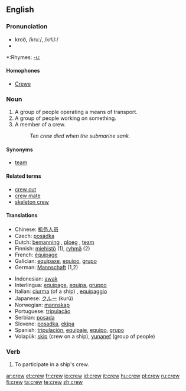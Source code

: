 ==English==

===Pronunciation===
*kroo͞, /kruː/, /krU:/
*{{audio|en-us-crew.ogg|Audio (US)}}

*:Rhymes: [[Rhymes:English:-uː|-uː]]

====Homophones====
*[[Crewe]]

===Noun===
{{en-noun}}

# A group of people operating a means of transport.
# A group of people working on something.
# A member of a crew.
#:''Ten crew died when the submarine sank.''

====Synonyms====
*[[team]]

====Related terms====
*[[crew cut]]
*[[crew mate]]
*[[skeleton crew]]

====Translations====
{{top}}
*Chinese: [[机务人员]]
*Czech: [[posádka]] {{f}}
*Dutch: [[bemanning]] {{f}}, [[ploeg]] {{f}}, [[team]] {{n}}
*Finnish: [[miehistö]] (1), [[ryhmä]] (2)
*French: [[équipage]] {{m}}
*Galician: [[equipaxe]], [[equipo]], [[grupo]]
*German: [[Mannschaft]] {{f}} (1,2)
{{mid}}
*Indonesian: [[awak]]
*Interlingua: [[equipage]], [[equipa]], [[gruppo]]
*Italian: [[ciurma]] (of a ship) {{f}}, [[equipaggio]] {{m}}
*Japanese: [[クルー]] (kurū)
*Norwegian: [[mannskap]]
*Portuguese: [[tripulação]]
*Serbian: [[posada]] {{f}}
*Slovene: [[posadka]], [[ekipa]]
*Spanish: [[tripulación]], [[equipaje]], [[equipo]], [[grupo]]
*Volapük: [[skip]] (crew on a ship), [[yunanef]] (group of people)
{{bottom}}

===Verb===
{{en-verb}}

# To participate in a ship's crew.

[[ar:crew]]
[[et:crew]]
[[fr:crew]]
[[io:crew]]
[[id:crew]]
[[it:crew]]
[[hu:crew]]
[[pl:crew]]
[[ru:crew]]
[[fi:crew]]
[[ta:crew]]
[[te:crew]]
[[zh:crew]]